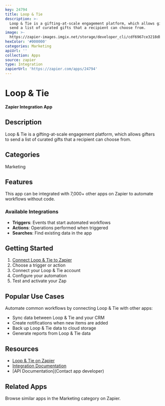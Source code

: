 ```yaml
---
key: 24794
title: Loop & Tie
description: >-
  Loop & Tie is a gifting-at-scale engagement platform, which allows gifters to
  send a list of curated gifts that a recipient can choose from.
image: >-
  https://zapier-images.imgix.net/storage/developer_cli/cdf6967ce3218dbf5da642b0e4e28704_2.png?auto=format%2Ccompress&ixlib=python-3.0.0&q=50
hexColor: '#000000'
categories: Marketing
apiUrl: ''
collection: Apps
source: zapier
type: Integration
zapierUrl: 'https://zapier.com/apps/24794'
---
```

# Loop & Tie

**Zapier Integration App**

## Description

Loop & Tie is a gifting-at-scale engagement platform, which allows gifters to send a list of curated gifts that a recipient can choose from.

## Categories

Marketing

## Features

This app can be integrated with 7,000+ other apps on Zapier to automate workflows without code.

### Available Integrations

- **Triggers**: Events that start automated workflows
- **Actions**: Operations performed when triggered
- **Searches**: Find existing data in the app

## Getting Started

1. [Connect Loop & Tie to Zapier](https://zapier.com/apps/24794)
2. Choose a trigger or action
3. Connect your Loop & Tie account
4. Configure your automation
5. Test and activate your Zap

## Popular Use Cases

Automate common workflows by connecting Loop & Tie with other apps:

- Sync data between Loop & Tie and your CRM
- Create notifications when new items are added
- Back up Loop & Tie data to cloud storage
- Generate reports from Loop & Tie data

## Resources

- [Loop & Tie on Zapier](https://zapier.com/apps/24794)
- [Integration Documentation](https://zapier.com/apps/24794/integrations)
- [API Documentation](Contact app developer)

## Related Apps

Browse similar apps in the Marketing category on Zapier.
